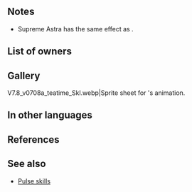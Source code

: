 {{Special
|tagid=SID_無双の流星
|intID=3727
|exclusive=1
|canUseWeapon={{WeaponList|exclude=Staff}}
|canUseMove={{MoveList|All}}
|cost=500
|cooldown=2
|effect=Boosts Special damage by 40% of unit's Spd. At start of turn, if unit's Special cooldown count is at its maximum value, grants Special cooldown count-1 to unit. After unit's Special triggers, grants Special cooldown count-1 to unit (once per turn).
|required=Astra
|properties=random_owner,offensive_special
}}
==Notes==
* Supreme Astra has the same effect as {{St|Time's Pulse 3}}.
{{Start of turn Special modification}}
{{DamageBoost}}
{{CombatCooldownCount|-1}}
==List of owners==
{{Skill Hero List}}
==Gallery==
<gallery>
V7.8_v0708a_teatime_Skl.webp|Sprite sheet for {{PAGENAME}}'s animation.
</gallery>
==In other languages==
{{OtherLanguages
|japanese=無双の流星
|german=Ideale Astra
|spanishEU=Estrella suprema
|spanishLA=Estrella suprema
|french=Stellaire suprême
|italian=Astra suprema
|chineseTW=無雙的流星
|portuguese=Astro supremo
}}
==References==
<references/>
==See also==
{{See also skills|cond=SCategory='special' AND Exclusive='1' AND Description LIKE '%Boosts%damage by __% of unit_s Spd%' OR Description LIKE '%maximum value%Special cooldown count-1%' OR Description LIKE '%start of turn%Special cooldown count-1%maximum value%' OR Description LIKE '%After unit_s special triggers%grants Special cooldown count-_%' OR Description LIKE '%after unit_s special triggers%grants Special cooldown count-_%'}}
* [[Pulse skills]]
{{Specials Navbox}}